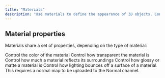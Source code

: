 ```yaml
---
title: "Materials"
description: "Use materials to define the appearance of 3D objects. Control properties like color, roughness, metalness, and opacity to create materials like plastic, metal, glass, and paper."
---
```


## Material properties

Materials share a set of properties, depending on the type of material:

<AccordionGroup>
  <Accordion title="Color" defaultOpen={false}>
    Control the color of the material
  </Accordion>

  <Accordion title="Opacity" defaultOpen={false}>
    Control how transparent the material is
  </Accordion>

  <Accordion title="Metalness" defaultOpen={false}>
    Control how much a material reflects its surroundings
  </Accordion>

  <Accordion title="Roughness" defaultOpen={false}>
    Control how glossy or matte a material is
  </Accordion>

  <Accordion title="Normal" defaultOpen={false}>
    Control how lighting bounces off a surface of a material. This requires a normal map to be uploaded to the Normal channel.
  </Accordion>
</AccordionGroup>